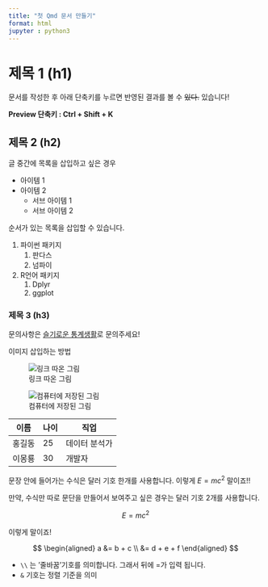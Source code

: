 ```yaml
---
title: "첫 Qmd 문서 만들기"
format: html
jupyter : python3
---
```


# 제목 1 (h1)

문서를 작성한 후 아래 단축키를 누르면 반영된 결과를 볼 수 ~~있다.~~ 있습니다!

**Preview 단축키 : Ctrl + Shift + K**


## 제목 2 (h2)

글 중간에 목록을 삽입하고 싶은 경우

- 아이템 1
- 아이템 2
    - 서브 아이템 1
    - 서브 아이템 2

순서가 있는 목록을 삽입할 수 있습니다.

1. 파이썬 패키지
    1. 판다스
    1. 넘파이
1. R언어  패키지
    1. Dplyr
    1. ggplot

### 제목 3 (h3)

문의사항은 [슬기로운 통계생활](https://statple.com)로 문의주세요!

이미지 삽입하는 방법

![링크 따온 그림](https://statisticsplaybook.com/wp-content/uploads/2023/09/%EC%8A%AC%ED%86%B5%EB%A1%9C%EA%B3%A0%EB%94%94%EC%9E%90%EC%9D%B8-%ED%88%AC%EB%AA%85512x512.webp)

![컴퓨터에 저장된 그림](./statlogo.webp)

 이름  | 나이 | 직업    |
 |------|----|-------|
 | 홍길동 | 25 | 데이터 분석가 |
 | 이몽룡 | 30 | 개발자  |

문장 안에 들어가는 수식은 달러 기호 한개를 사용합니다.
이렇게 $E=mc^2$ 말이죠!!

만약, 수식만 따로 문단을 만들어서 보여주고 싶은 경우는
달러 기호 2개를 사용합니다.

$$
E = mc^2
$$

이렇게 말이죠!

$$
\begin{aligned}
    a &= b + c \\
    &= d + e + f
\end{aligned}
 $$

* `\\` 는 '줄바꿈'기호를 의미합니다. 그래서 뒤에 =가 입력 됩니다.
* `&` 기호는 정렬  기준을 의미

